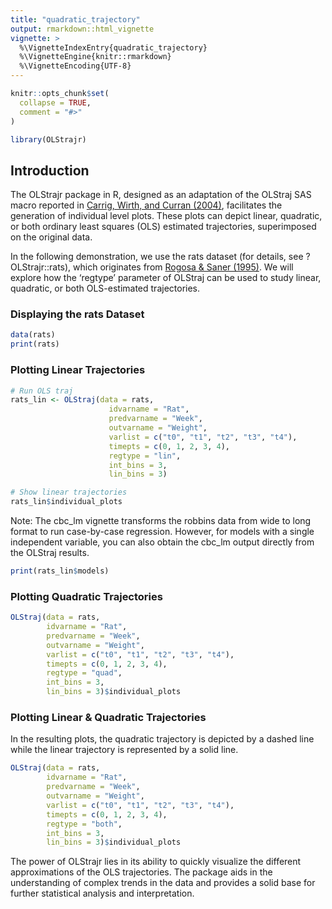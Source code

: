 ```yaml
---
title: "quadratic_trajectory"
output: rmarkdown::html_vignette
vignette: >
  %\VignetteIndexEntry{quadratic_trajectory}
  %\VignetteEngine{knitr::rmarkdown}
  %\VignetteEncoding{UTF-8}
---
```


```r
knitr::opts_chunk$set(
  collapse = TRUE,
  comment = "#>"
)
```

```r
library(OLStrajr)
```


## Introduction

The OLStrajr package in R, designed as an adaptation of the OLStraj SAS macro reported in [Carrig, Wirth, and Curran (2004)](http://dx.doi.org/10.1207/S15328007SEM1101_9), facilitates the generation of individual level plots. These plots can depict linear, quadratic, or both ordinary least squares (OLS) estimated trajectories, superimposed on the original data.

In the following demonstration, we use the rats dataset (for details, see ?OLStrajr::rats), which originates from [Rogosa & Saner (1995)](https://doi.org/10.3102/10769986020002149). We will explore how the 'regtype' parameter of OLStraj can be used to study linear, quadratic, or both OLS-estimated trajectories.

### Displaying the rats Dataset

```r
data(rats)
print(rats)
```


### Plotting Linear Trajectories

```r
# Run OLS traj
rats_lin <- OLStraj(data = rats,
                      idvarname = "Rat",
                      predvarname = "Week",
                      outvarname = "Weight",
                      varlist = c("t0", "t1", "t2", "t3", "t4"),
                      timepts = c(0, 1, 2, 3, 4),
                      regtype = "lin",
                      int_bins = 3,
                      lin_bins = 3)

# Show linear trajectories 
rats_lin$individual_plots
```


Note: The cbc_lm vignette transforms the robbins data from wide to long format to run case-by-case regression. However, for models with a single independent variable, you can also obtain the cbc_lm output directly from the OLStraj results.

```r
print(rats_lin$models)
```


### Plotting Quadratic Trajectories

```r
OLStraj(data = rats,
        idvarname = "Rat",
        predvarname = "Week",
        outvarname = "Weight",
        varlist = c("t0", "t1", "t2", "t3", "t4"),
        timepts = c(0, 1, 2, 3, 4),
        regtype = "quad",
        int_bins = 3,
        lin_bins = 3)$individual_plots
```


### Plotting Linear & Quadratic Trajectories

In the resulting plots, the quadratic trajectory is depicted by a dashed line while the linear trajectory is represented by a solid line.

```r
OLStraj(data = rats,
        idvarname = "Rat",
        predvarname = "Week",
        outvarname = "Weight",
        varlist = c("t0", "t1", "t2", "t3", "t4"),
        timepts = c(0, 1, 2, 3, 4),
        regtype = "both",
        int_bins = 3,
        lin_bins = 3)$individual_plots
```


The power of OLStrajr lies in its ability to quickly visualize the different approximations of the OLS trajectories. The package aids in the understanding of complex trends in the data and provides a solid base for further statistical analysis and interpretation.
